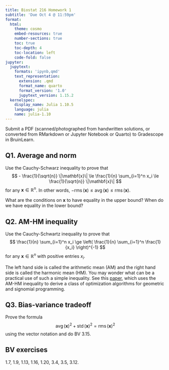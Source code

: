 ```yaml
---
title: Biostat 216 Homework 1
subtitle: 'Due Oct 4 @ 11:59pm'
format:
  html:
    theme: cosmo
    embed-resources: true
    number-sections: true
    toc: true
    toc-depth: 4
    toc-location: left
    code-fold: false
jupyter:
  jupytext:
    formats: 'ipynb,qmd'
    text_representation:
      extension: .qmd
      format_name: quarto
      format_version: '1.0'
      jupytext_version: 1.15.2
  kernelspec:
    display_name: Julia 1.10.5
    language: julia
    name: julia-1.10
---
```


Submit a PDF (scanned/photographed from handwritten solutions, or converted from RMarkdown or Jupyter Notebook or Quarto) to Gradescope in BruinLearn. 

## Q1. Average and norm

Use the Cauchy-Schwarz inequality to prove that
$$
- \frac{1}{\sqrt{n}} \|\mathbf{x}\| \le \frac{1}{n} \sum_{i=1}^n x_i \le \frac{1}{\sqrt{n}} \|\mathbf{x}\|
$$
for any $\mathbf{x} \in \mathbb{R}^n$. In other words, $-\operatorname{rms}(\mathbf{x}) \le \operatorname{avg}(\mathbf{x}) \le \operatorname{rms}(\mathbf{x})$.

What are the conditions on $\mathbf{x}$ to have equality in the upper bound? When do we have equality in the lower bound?

## Q2. AM-HM inequality

Use the Cauchy-Schwartz inequality to prove that
$$
\frac{1}{n} \sum_{i=1}^n x_i \ge \left( \frac{1}{n} \sum_{i=1}^n \frac{1}{x_i} \right)^{-1}
$$
for any $\mathbf{x} \in \mathbb{R}^n$ with positive entries $x_i$. 

The left hand side is called the arithmetic mean (AM) and the right hand side is called the harmonic mean (HM). You may wonder what can be a practical use of such a simple inequality. See this [paper](http://hua-zhou.github.io/media/pdf/LangeZhou14GP.pdf), which uses the AM-HM inequality to derive a class of optimization algorithms for geometric and signomial programming.

## Q3. Bias-variance tradeoff

Prove the formula 
$$
\operatorname{avg}(\mathbf{x})^2 + \operatorname{std}(\mathbf{x})^2 = \operatorname{rms}(\mathbf{x})^2
$$
using the vector notation and do BV 3.15.

## BV exercises

1.7, 1.9, 1.13, 1.16, 1.20, 3.4, 3.5, 3.12.

